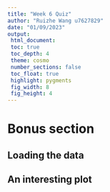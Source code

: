 ```yaml
---
title: "Week 6 Quiz"
author: "Ruizhe Wang u7627829"
date: "01/09/2023"
output:
 html_document:
 toc: true
 toc_depth: 4
 theme: cosmo
 number_sections: false
 toc_float: true
 highlight: pygments
 fig_width: 8
 fig_height: 4
---
```

# Bonus section
## Loading the data
## An interesting plot